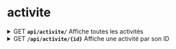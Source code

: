 
# activite
<details>
    <summary>
        <Highlight color="#61affe">GET</Highlight>
        <span style={{fontSize: '125%', margin: '0 2rem 0 1rem'}}>
            <b><code>api/activite/</code></b>
        </span>
        Affiche toutes les activités
    </summary>
      <div style={{color: '#3b4151',
        fontFamily: 'sans-serif',
        fontSize: '100%',
        margin: '0 0 5px',
        padding: '15px 20px'}}>Renvoie toutes les activités</div>
        <ReactJson
            src={ActiviteJSON}
            name={false}
            theme="monokai"
            iconStyle="triangle"
            collapsed={false}
            displayDataTypes={false}
            displayObjectSize={false}
            indentWidth={4}
        />
</details>

<details>
    <summary>
        <Highlight color="#61affe">GET</Highlight> 
        <span style={{fontSize: '125%', margin: '0 2rem 0 1rem'}}>
            <b><code>/api/activite/&#123;id}</code></b>
        </span>
        Affiche une activité par son ID
    </summary>
    <div>activite.findOne</div>
</details>
